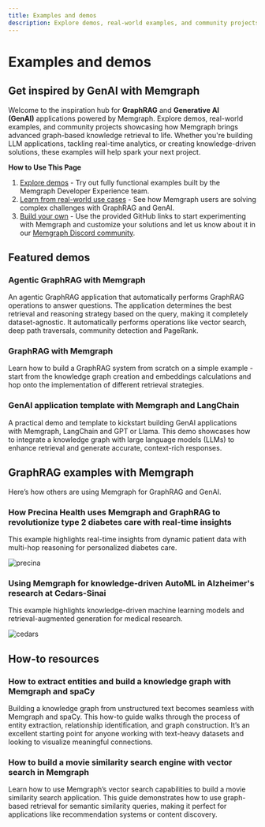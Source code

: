 ```yaml
---
title: Examples and demos
description: Explore demos, real-world examples, and community projects showcasing how Memgraph brings advanced graph-based knowledge retrieval to life.
---
```



# Examples and demos

## Get inspired by GenAI with Memgraph

Welcome to the inspiration hub for **GraphRAG** and **Generative AI
(GenAI)** applications powered by Memgraph. Explore demos, real-world examples,
and community projects showcasing how Memgraph brings advanced graph-based
knowledge retrieval to life. Whether you're building LLM applications, tackling
real-time analytics, or creating knowledge-driven solutions, these examples will
help spark your next project.

**How to Use This Page**

1. [Explore demos](#featured-demos) - Try out fully functional examples built by the Memgraph
   Developer Experience team.
2. [Learn from real-world use cases](#graphrag-examples-with-memgraph) - See how Memgraph users are solving
   complex challenges with GraphRAG and GenAI.
3. [Build your own](#how-to-resources) - Use the provided GitHub links to start experimenting with
   Memgraph and customize your solutions and let us know about it in our
   [Memgraph Discord community](https://discord.com/invite/memgraph).


## Featured demos

<h3 className="custom-header">Agentic GraphRAG with Memgraph</h3>

An agentic GraphRAG application that automatically performs GraphRAG operations
to answer questions. The application determines the best retrieval and reasoning
strategy based on the query, making it completely dataset-agnostic. It
automatically performs operations like vector search, deep path traversals,
community detection and PageRank.


<Cards>
  <Cards.Card
    title="Try out the demo on GitHub"
    href="https://github.com/memgraph/ai-demos/tree/main/agentic-graph-rag"
  />
</Cards>

<h3 className="custom-header">GraphRAG with Memgraph</h3>

Learn how to build a GraphRAG system from scratch on a simple example - start
from the knowledge graph creation and embeddings calculations and hop onto the
implementation of different retrieval strategies.


<Cards>
  <Cards.Card
    title="Try out the demo on GitHub"
    href="https://github.com/memgraph/ai-demos/blob/main/graph-rag/graphRAG.ipynb"
  />
</Cards>

<h3 className="custom-header">GenAI application template with Memgraph and LangChain</h3>

A practical demo and template to kickstart building GenAI applications
with Memgraph, LangChain and GPT or Llama. This demo showcases how to integrate
a knowledge graph with large language models (LLMs) to enhance retrieval and
generate accurate, context-rich responses.

<Cards>
  <Cards.Card
    title="Try out the demo on GitHub"
    href="https://github.com/memgraph/genai-stack"
  />
    <Cards.Card
    title="Read more about the demo"
    href="https://memgraph.com/blog/building-gen-ai-applications-with-memgraph-gpt-llama"
  />
</Cards>

## GraphRAG examples with Memgraph

Here’s how others are using Memgraph for GraphRAG and GenAI. 

<h3 className="custom-header">How Precina Health uses Memgraph and GraphRAG to revolutionize type 2 diabetes care with real-time insights</h3>

This example highlights real-time insights from dynamic patient data with
multi-hop reasoning for personalized diabetes care.

![precina](/pages/ai-ecosystem/graph-rag/examples-and-demos/precina-graphrag.png)

<Cards>
  <Cards.Card
    title="Read the highlights"
    href="https://memgraph.com/blog/precina-health-memgraph-graphrag-type-2-diabetes-care"
  />
    <Cards.Card
    title="Read the full user story"
    href="https://memgraph.com/user-stories/white-paper/memgraph-and-graphrag-transforming-diabetes-management-in-healthcare"
  />
</Cards>

<h3 className="custom-header">Using Memgraph for knowledge-driven AutoML in Alzheimer's research at Cedars-Sinai</h3>

This example highlights knowledge-driven machine learning models and
retrieval-augmented generation for medical research.

![cedars](/pages/ai-ecosystem/graph-rag/examples-and-demos/cedars-sinai.jpg)


<Cards>
  <Cards.Card
    title="Read the highlights"
    href="https://memgraph.com/blog/knowledge-driven-automl-alzheimers-research-cedars-sinai"
  />
    <Cards.Card
    title="Read the full user story"
    href="https://memgraph.com/user-stories/white-paper/how-cedars-sinai-uses-memgraph-for-knowledge-driven-machine-learning"
  />
</Cards>


## How-to resources

<h3 className="custom-header">How to extract entities and build a knowledge graph with Memgraph and spaCy</h3>

Building a knowledge graph from unstructured text becomes seamless with Memgraph
and spaCy. This how-to guide walks through the process of entity extraction,
relationship identification, and graph construction. It’s an excellent starting
point for anyone working with text-heavy datasets and looking to visualize
meaningful connections.

<Cards>
  <Cards.Card
    title="Read the full tutorial"
    href="https://memgraph.com/blog/extract-entities-build-knowledge-graph-memgraph-spacy"
  />
</Cards>

<h3 className="custom-header">How to build a movie similarity search engine with vector search in Memgraph</h3>

Learn how to use Memgraph’s vector search capabilities to build a movie
similarity search application. This guide demonstrates how to use graph-based
retrieval for semantic similarity queries, making it perfect for applications
like recommendation systems or content discovery.

<Cards>
  <Cards.Card
    title="Read the full tutorial"
    href="https://memgraph.com/blog/simplify-data-retrieval-memgraph-vector-search"
  />
</Cards>

<CommunityLinks/>